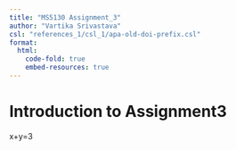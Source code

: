 ```yaml
---
title: "MS5130 Assignment_3"
author: "Vartika Srivastava"
csl: "references_1/csl_1/apa-old-doi-prefix.csl"
format:
  html:
    code-fold: true
    embed-resources: true
---
```


# Introduction to Assignment3

x+y=3
